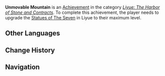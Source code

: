 {{Achievement Infobox
|title        = 
|id           = 80045
|order id     = 0045
|category     = Liyue: The Harbor of Stone and Contracts
|description  = Upgrade the [[Statues of The Seven]] in Liyue to their maximum level.
|requirements = 
|primogems    = 20
|tracking     = 
|topic        = Statue of The Seven
}}
'''Unmovable Mountain''' is an [[Achievement]] in the category ''[[Liyue: The Harbor of Stone and Contracts]]''. To complete this achievement, the player needs to upgrade the [[Statues of The Seven]] in Liyue to their maximum level.
<!--
==Trivia==

==Video Guides==
{{EVT
|video1   = 
|caption1 = 
}}
-->
==Other Languages==
{{Other Languages
|en      = Unmovable Mountain
|zhs     = 重嶂不移
|zhs_rm  = Chóng Zhàng Bù Yí
|zht     = 重嶂不移
|zht_rm  = Chóng Zhàng Bù Yí
|zh_tl   = The Repeated Mountains Do Not Move
|ja      = 揺るぎない
|ja_rm   = Yuruginai
|ja_tl   = Unshakable
|ko      = 변하지 않는 위상
|ko_rm   = 
|ko_tl   = 
|es      = Montaña inamovible
|es_tl   = 
|fr      = Aussi immobile que la montagne
|fr_tl   = As Unmovable as Mountain
|ru      = Неподвижные скалы
|ru_tl   = 
|th      = หนักแน่นดังขุนเขา
|th_rm   = 
|th_tl   = 
|vi      = Thái sơn vững chãi
|vi_tl   = 
|de      = Unbeirrbare Gipfel
|de_tl   = Imperturbable Peak
|id      = Tak Tergoyahkan
|id_tl   = Unshakable
|pt      = Montanha Imóvel
|pt_tl   = 
}}

==Change History==
{{Change History|1.0}}
<!--
==References==
{{Reflist}}
-->
==Navigation==
{{Achievement Navbox|Liyue: The Harbor of Stone and Contracts}}